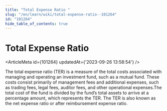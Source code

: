 ```yaml
---
title: "Total Expense Ratio "
slug: "/en/learn/wiki/total-expense-ratio--101264"
id: "101264"
hide_table_of_contents: true
---
```



# Total Expense Ratio 

<ArticleMeta id={101264} updatedAt={'2023-09-26 13:58:54'} />
<div className='border-solid border-b border-t-0 my-4 border-[var(--ifm-color-gray-300)]' />

The total expense ratio (TER) is a measure of the total costs associated with managing and operating an investment fund, such as a mutual fund. These costs consist primarily of management fees and additional expenses, such as trading fees, legal fees, auditor fees, and other operational expenses.The total cost of the fund is divided by the fund’s total assets to arrive at a percentage amount, which represents the TER. The TER is also known as the net expense ratio or after reimbursement expense ratio.

